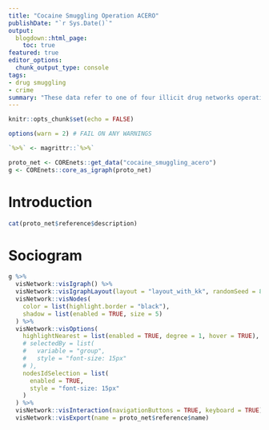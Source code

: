 ```yaml
---
title: "Cocaine Smuggling Operation ACERO"
publishDate: "`r Sys.Date()`"
output: 
  blogdown::html_page:
    toc: true
featured: true
editor_options: 
  chunk_output_type: console
tags: 
- drug smuggling
- crime
summary: "These data refer to one of four illicit drug networks operating in Spain between 2007 and 2009. Operation ACERO (n=11) began in 2007 and involved a small family-based group. The group was composed mainly of members of a same family and was led by a female. They distributed cocaine in Madrid (Spain) that was provided to them by other groups based in a northwest region of the country, one of the most active areas in the provision of cocaine from the countries of origin. The group also had their own procedures to launder money."
---
```




```r
knitr::opts_chunk$set(echo = FALSE)

options(warn = 2) # FAIL ON ANY WARNINGS

`%>%` <- magrittr::`%>%`
```

```r
proto_net <- COREnets::get_data("cocaine_smuggling_acero")
g <- COREnets::core_as_igraph(proto_net)
```


# Introduction

```r
cat(proto_net$reference$description)
```

# Sociogram


```r
g %>% 
  visNetwork::visIgraph() %>% 
  visNetwork::visIgraphLayout(layout = "layout_with_kk", randomSeed = 831) %>% 
  visNetwork::visNodes(
    color = list(highlight.border = "black"), 
    shadow = list(enabled = TRUE, size = 5)
  ) %>% 
  visNetwork::visOptions(
    highlightNearest = list(enabled = TRUE, degree = 1, hover = TRUE),
    # selectedBy = list(
    #   variable = "group",
    #   style = "font-size: 15px"
    # ),
    nodesIdSelection = list(
      enabled = TRUE,
      style = "font-size: 15px"
    )
  ) %>% 
  visNetwork::visInteraction(navigationButtons = TRUE, keyboard = TRUE) %>% 
  visNetwork::visExport(name = proto_net$reference$name)
```








